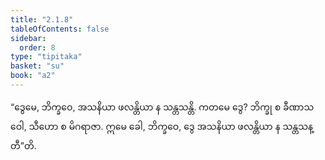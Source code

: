```yaml
---
title: "2.1.8"
tableOfContents: false
sidebar:
  order: 8
type: "tipitaka"
basket: "su"
book: "a2"
---
```



<DynamicBreadcrumb />

<Division number="60" book="a2" e="ch" v="15" p="77">

<Paragraph number="136" book="a2">
“ဒွေမေ, ဘိက္ခဝေ, အသနိယာ ဖလန္တိယာ န သန္တသန္တိ. ကတမေ ဒွေ? ဘိက္ခု စ ခီဏာသဝေါ, သီဟော စ မိဂရာဇာ. ဣမေ ခေါ, ဘိက္ခဝေ, ဒွေ အသနိယာ ဖလန္တိယာ န သန္တသန္တီ”တိ.
</Paragraph>
</Division>
